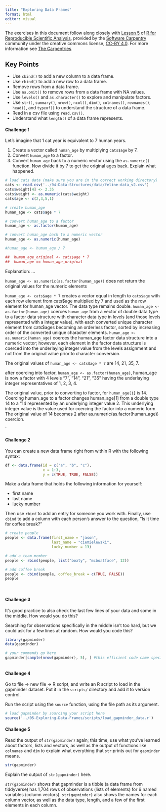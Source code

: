 ```yaml
---
title: "Exploring Data Frames"
format: html
editor: visual
---
```


The exercises in this document follow along closely with [Lesson 5](https://swcarpentry.github.io/r-novice-gapminder/05-data-structures-part2.html) of [R for Reproducible Scientific Analysis](https://swcarpentry.github.io/r-novice-gapminder/), provided by the [Software Carpentry](https://software-carpentry.org/) community under the creative commons license, [CC-BY 4.0](https://creativecommons.org/licenses/by/4.0/). For more information see [The Carpentries](https://carpentries.org/).

::: callout-tip
## Key Points

-   Use `cbind()` to add a new column to a data frame.
-   Use `rbind()` to add a new row to a data frame.
-   Remove rows from a data frame.
-   Use `na.omit()` to remove rows from a data frame with NA values.
-   Use `levels()` and `as.character()` to explore and manipulate factors.
-   Use `str()`, `summary()`, `nrow()`, `ncol()`, `dim()`, `colnames()`, `rownames()`, `head()`, and `typeof()` to understand the structure of a data frame.
-   Read in a csv file using `read.csv()`.
-   Understand what `length()` of a data frame represents.
:::

#### Challenge 1

Let's imagine that 1 cat year is equivalent to 7 human years.

1.  Create a vector called `human_age` by multiplying `cats$age` by 7.
2.  Convert `human_age` to a factor.
3.  Convert `human_age` back to a numeric vector using the `as.numeric()` function. Now divide it by 7 to get the original ages back. Explain what happened.

<!-- Challenge 1 answer begin -->

```r
# load cats data (make sure you are in the correct working directory)
cats <- read.csv('../04-Data-Structures/data/feline-data_v2.csv')
cats$weight[4] <- 2.35
cats$weight <- as.numeric(cats$weight)
cats$age <- c(2,3,5,1)

# create human_age
human_age <- cats$age * 7

# convert human_age to a factor
human_age <- as.factor(human_age)

# convert human_age back to a numeric vector
human_age <- as.numeric(human_age)

#human_age <- human_age / 7

##  human_age_original <- cats$age * 7
##  human_age == human_age_original
```

Explanation: ...

`human_age <- as.numeric(as.factor(human_age))` does not return the original values for the numeric elements

`human_age <- cats$age * 7` creates a vector equal in length to `cats$age` with each row element from cats\$age multiplied by 7 and used as the row element for human_age vector. The data type remains double. `human_age <- as.factor(human_age)` coerces `human_age` from a vector of double data type to a factor data structure with character data type in levels (and those levels represented with a integar value), with each converted unique character element from cats\$ages becoming an orderless factor, sorted by increasing order of the converted unique character elements. `human_age <- as.numeric(human_age)` coerces the human_age factor data structure into a numeric vector; however, each element in the factor data structure is coerced into the underlaying integer value from the levels assignment and not from the original value prior to character conversion.

The original values of `human_age <- cats$age * 7` are 14, 21, 35, 7.

after coercing into factor, `human_age <- as.factor(human_age)`, human_age is now a factor with 4 levels "7", "14", "21", "35" having the underlaying integer representatives of 1, 2, 3, 4.

The original value, prior to converting to factor, for `human_age[1]` is 14. Coercing human_age to a factor changes human_age\[1\] from a double type 14 to a "14 represented by an underlying integer value 2. This underlying integer value is the value used for coercing the factor into a numeric form. The original value of 14 becomes 2 after as.numeric(as.factor(human_age)) coercion.

\`

<!-- Challenge 1 answer end -->

#### Challenge 2

You can create a new data frame right from within R with the following syntax:

```r
df <- data.frame(id = c("a", "b", "c"),
                 x = 1:3,
                 y = c(TRUE, TRUE, FALSE))
```

Make a data frame that holds the following information for yourself:

-   first name
-   last name
-   lucky number

Then use `rbind` to add an entry for someone you work with. Finally, use `cbind` to add a column with each person's answer to the question, "Is it time for coffee break?"

<!-- Challenge 2 answer begin -->

```r
# create people
people <- data.frame(first_name = "jason",
                     last_name = "ciemielewski",
                     lucky_number = 13)

# add a team member
people <- rbind(people, list("boaty", "mcboatface", 12))

# add coffee break
people <- cbind(people, coffee_break = c(TRUE, FALSE))
people
```

\
<!-- Challenge 2 answer end -->

#### Challenge 3

It's good practice to also check the last few lines of your data and some in the middle. How would you do this?

Searching for observations specifically in the middle isn't too hard, but we could ask for a few lines at random. How would you code this?

<!-- Challenge 3 answer begin -->

```r
library(gapminder)
data(gapminder)

# your commands go here
gapminder[sample(nrow(gapminder), 5), ] #this efficient code came specifically from swcarpentry, the cited source from earlier.



```

<!-- Challenge 3 answer end -->

#### Challenge 4

Go to file -\> new file -\> R script, and write an R script to load in the gapminder dataset. Put it in the `scripts/` directory and add it to version control.

Run the script using the `source` function, using the file path as its argument.

<!-- Challenge 4 answer begin -->

```r
# load gapminder by sourcing your script here
source('../05-Exploring-Data-Frames/scripts/load_gapminder_data.r')

```

<!-- Challenge 4 answer end -->

#### Challenge 5

Read the output of `str(gapminder)` again; this time, use what you've learned about factors, lists and vectors, as well as the output of functions like `colnames` and `dim` to explain what everything that `str` prints out for `gapminder` means.

```r
str(gapminder)
```

<!-- Challenge 5 answer begin -->

Explain the output of `str(gapminder)` here.

`str(gapminder)` shows that gapminder is a tibble (a data frame from tiddyverse) has 1,704 rows of observations (lists of elements) for 6 named variables (column vectors). `str(gapminder)` also shows the names for each column vector, as well as the data type, length, and a few of the first elements in each column.

<!-- Challenge 5 answer end -->

